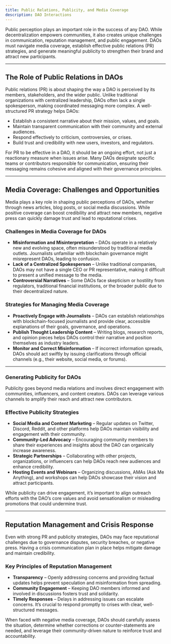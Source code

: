 ```yaml
---
title: Public Relations, Publicity, and Media Coverage
description: DAO Interactions
---
```


Public perception plays an important role in the success of any DAO. While decentralization empowers communities, it also creates unique challenges in communication, reputation management, and public engagement. DAOs must navigate media coverage, establish effective public relations (PR) strategies, and generate meaningful publicity to strengthen their brand and attract new participants.  

---  

## The Role of Public Relations in DAOs  

Public relations (PR) is about shaping the way a DAO is perceived by its members, stakeholders, and the wider public. Unlike traditional organizations with centralized leadership, DAOs often lack a single spokesperson, making coordinated messaging more complex. A well-structured PR strategy helps DAOs:  

- Establish a consistent narrative about their mission, values, and goals.  
- Maintain transparent communication with their community and external audiences.  
- Respond effectively to criticism, controversies, or crises.  
- Build trust and credibility with new users, investors, and regulators.  

For PR to be effective in a DAO, it should be an ongoing effort, not just a reactionary measure when issues arise. Many DAOs designate specific teams or contributors responsible for communication, ensuring their messaging remains cohesive and aligned with their governance principles.  

---  

## Media Coverage: Challenges and Opportunities  

Media plays a key role in shaping public perceptions of DAOs, whether through news articles, blog posts, or social media discussions. While positive coverage can boost credibility and attract new members, negative press can quickly damage trust and lead to reputational crises.  

### Challenges in Media Coverage for DAOs  

- **Misinformation and Misinterpretation** – DAOs operate in a relatively new and evolving space, often misunderstood by traditional media outlets. Journalists unfamiliar with blockchain governance might misrepresent DAOs, leading to confusion.  
- **Lack of a Centralized Spokesperson** – Unlike traditional companies, DAOs may not have a single CEO or PR representative, making it difficult to present a unified message to the media.  
- **Controversial Narratives** – Some DAOs face skepticism or hostility from regulators, traditional financial institutions, or the broader public due to their decentralized nature.  

### Strategies for Managing Media Coverage  

- **Proactively Engage with Journalists** – DAOs can establish relationships with blockchain-focused journalists and provide clear, accessible explanations of their goals, governance, and operations.  
- **Publish Thought Leadership Content** – Writing blogs, research reports, and opinion pieces helps DAOs control their narrative and position themselves as industry leaders.  
- **Monitor and Correct Misinformation** – If incorrect information spreads, DAOs should act swiftly by issuing clarifications through official channels (e.g., their website, social media, or forums).  

---  

### Generating Publicity for DAOs  

Publicity goes beyond media relations and involves direct engagement with communities, influencers, and content creators. DAOs can leverage various channels to amplify their reach and attract new contributors.  

### Effective Publicity Strategies  

- **Social Media and Content Marketing** – Regular updates on Twitter, Discord, Reddit, and other platforms help DAOs maintain visibility and engagement with their community.  
- **Community-Led Advocacy** – Encouraging community members to share their experiences and insights about the DAO can organically increase awareness.  
- **Strategic Partnerships** – Collaborating with other projects, organizations, or influencers can help DAOs reach new audiences and enhance credibility.  
- **Hosting Events and Webinars** – Organizing discussions, AMAs (Ask Me Anything), and workshops can help DAOs showcase their vision and attract participants.  

While publicity can drive engagement, it’s important to align outreach efforts with the DAO’s core values and avoid sensationalism or misleading promotions that could undermine trust.  

---  

## Reputation Management and Crisis Response  

Even with strong PR and publicity strategies, DAOs may face reputational challenges due to governance disputes, security breaches, or negative press. Having a crisis communication plan in place helps mitigate damage and maintain credibility.  

### Key Principles of Reputation Management  

- **Transparency** – Openly addressing concerns and providing factual updates helps prevent speculation and misinformation from spreading.  
- **Community Engagement** – Keeping DAO members informed and involved in discussions fosters trust and solidarity.  
- **Timely Responses** – Delays in addressing issues can escalate concerns. It’s crucial to respond promptly to crises with clear, well-structured messages.  

When faced with negative media coverage, DAOs should carefully assess the situation, determine whether corrections or counter-statements are needed, and leverage their community-driven nature to reinforce trust and accountability.  

